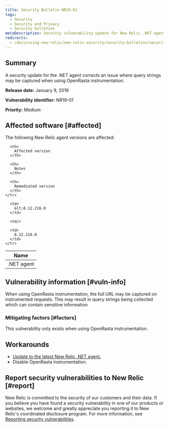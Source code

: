 ```yaml
---
title: Security Bulletin NR19-01
tags:
  - Security
  - Security and Privacy
  - Security bulletins
metaDescription: Security vulnerability update for New Relic .NET agent.
redirects:
  - /docs/using-new-relic/new-relic-security/security-bulletins/security-bulletin-nr19-01
---
```


## Summary

A security update for the .NET agent corrects an issue where query strings may be captured when using OpenRasta instrumentation.

**Release date:** January 9, 2019

**Vulnerability identifier:** NR19-01

**Priority:** Medium

## Affected software [#affected]

The following New Relic agent versions are affected:

<table>
  <thead>
    <tr>
      <th>
        Name
      </th>

      <th>
        Affected version
      </th>

      <th>
        Notes
      </th>

      <th>
        Remediated version
      </th>
    </tr>
  </thead>

  <tbody>
    <tr>
      <td>
        .NET agent
      </td>

      <td>
        &lt;8.12.216.0
      </td>

      <td/>

      <td>
        8.12.216.0
      </td>
    </tr>
  </tbody>
</table>

## Vulnerability information [#vuln-info]

When using OpenRasta instrumentation, the full URL may be captured on instrumented requests. This may result in query strings being collected which can contain sensitive information

### Mitigating factors [#factors]

This vulnerability only exists when using OpenRasta instrumentation.

## Workarounds

* [Update to the latest New Relic .NET agent.](/docs/agents/net-agent/installation/update-net-agent)
* Disable OpenRasta instrumentation.

## Report security vulnerabilities to New Relic [#report]

New Relic is committed to the security of our customers and their data. If you believe you have found a security vulnerability in one of our products or websites, we welcome and greatly appreciate you reporting it to New Relic's coordinated disclosure program. For more information, see [Reporting security vulnerabilities](/docs/security/new-relic-security/data-privacy/reporting-security-vulnerabilities).
